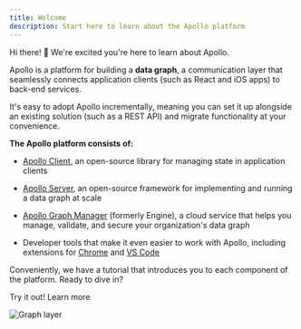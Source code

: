 ```yaml
---
title: Welcome
description: Start here to learn about the Apollo platform
---
```



Hi there! 👋 We're excited you're here to learn about Apollo.

Apollo is a platform for building a **data graph**, a communication layer that seamlessly connects application clients (such as React and iOS apps) to back-end services.

It's easy to adopt Apollo incrementally, meaning you can set it up alongside an existing solution (such as a REST API) and migrate functionality at your convenience.

<StandaloneDocsetNav />

**The Apollo platform consists of:**

- [Apollo Client](https://apollographql.com/docs/react/), an open-source library for managing state in application clients

- [Apollo Server](https://apollographql.com/docs/apollo-server/), an open-source framework for implementing and running a data graph at scale

- [Apollo Graph Manager](https://www.apollographql.com/docs/graph-manager) (formerly Engine), a cloud service that helps you manage, validate, and secure your organization's data graph

- Developer tools that make it even easier to work with Apollo, including extensions for [Chrome](https://apollographql.com/docs/react/features/developer-tooling/#apollo-client-devtools) and [VS Code](https://www.apollographql.com/docs/graph-manager/editor-plugins/)

Conveniently, we have a tutorial that introduces you to each component of the platform. Ready to dive in?


<ButtonWrapper>
  <ButtonLink size="large" color="branded" to="/tutorial/introduction">
    Try it out!
  </ButtonLink>
  <ButtonLink size="large" to="/intro/platform">
    Learn more
  </ButtonLink>
</ButtonWrapper>

![Graph layer](./img/platform.jpg)
